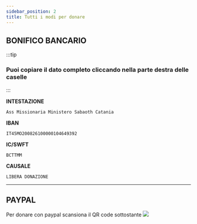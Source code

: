 ```yaml
---
sidebar_position: 2
title: Tutti i modi per donare
---
```



## BONIFICO BANCARIO

:::tip
### Puoi copiare il dato completo cliccando nella parte destra delle caselle
:::

**INTESTAZIONE**
```
Ass Missionaria Ministero Sabaoth Catania
```

**IBAN**
```
IT45MO200826100000104649392 
```

**IC/SWFT**
```
BCTTMM
```

**CAUSALE**
```
LIBERA DONAZIONE
```

---

## PAYPAL
Per donare con paypal scansiona il QR code sottostante
<img src={DocusaurusImageUrl} />